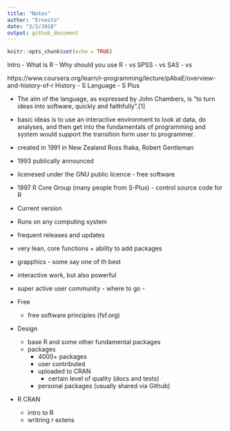 ```yaml
---
title: "Notes"
author: "Ernesto"
date: "2/2/2018"
output: github_document
---
```


```r
knitr::opts_chunk$set(echo = TRUE)
```


Intro
- What is R
- Why should you use R
  - vs SPSS
  - vs SAS
  - vs 
  
  https://www.coursera.org/learn/r-programming/lecture/pAbaE/overview-and-history-of-r
  History
   - S Language
   - S Plus
   
   -  The aim of the language, as expressed by John Chambers, is "to turn ideas into software, quickly and faithfully".[1]
   
   - basic ideas is to use an interactive environment to look at data, do analyses, and then get into the fundamentals of programming and system would support the transition form user to programmer. 
   
   - created in 1991 in New Zealand Ross Ihaka, Robert Gentleman
   - 1993 publically announced
   - licenesed under the GNU public licence - free software
   - 1997 R Core Group (many people from S-Plus) - control source code for R
   - Current version
   
   - Runs on any computing system
   - frequent releases and updates
   - very lean, core functions + ability to add packages
   - grapphics - some say one of th best
   - interactive work, but also powerful
   
   - super active user community
    - where to go
    - 
    
  - Free
    - free software principles
      (fsf.org)
      
  - Design
    - base R and some other fundamental packages
    - packages
      - 4000+ packages
      - user contributed
      - uploaded to CRAN
        - certain level of quality (docs and tests)
      - personal packages (usually shared via Github)
      
  - R CRAN
    - intro to R
    - writring r extens